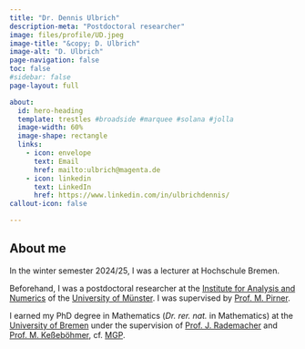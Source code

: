 ```yaml
---
title: "Dr. Dennis Ulbrich"
description-meta: "Postdoctoral researcher"
image: files/profile/UD.jpeg
image-title: "&copy; D. Ulbrich"
image-alt: "D. Ulbrich"
page-navigation: false
toc: false  
#sidebar: false
page-layout: full

about:
  id: hero-heading
  template: trestles #broadside #marquee #solana #jolla 
  image-width: 60%
  image-shape: rectangle
  links:
    - icon: envelope
      text: Email
      href: mailto:ulbrich@magenta.de
    - icon: linkedin
      text: LinkedIn
      href: https://www.linkedin.com/in/ulbrichdennis/
callout-icon: false

---
```


:::{#hero-heading}

## About me

In the winter semester 2024/25, I was a lecturer at Hochschule Bremen.

Beforehand, I was a postdoctoral researcher at the [Institute for Analysis and Numerics](https://www.uni-muenster.de/AMM/en/institute.shtml) of the [University of Münster](https://www.uni-muenster.de/en/). I was supervised by [Prof. M. Pirner](https://www.uni-muenster.de/AMM/en/Pirner/index.shtml). 
  
I earned my PhD degree in Mathematics (*Dr. rer. nat.* in Mathematics) at the [University of Bremen](https://www.uni-bremen.de/en/) under the supervision of [Prof. J. Rademacher](https://www.math.uni-hamburg.de/en/forschung/bereiche/am/ang-dynamische-systeme/personen/rademacher-jens.html) and [Prof. M. Keßeböhmer](https://www.uni-bremen.de/dynsys/members/prof-dr-marc-kesseboehmer), cf. [MGP](https://www.mathgenealogy.org/id.php?id=277103). 


:::



